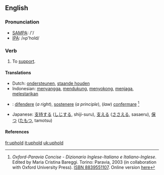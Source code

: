 ==English==
=== Pronunciation ===
*[[w:SAMPA|SAMPA]]: /'/
*[[w:IPA|IPA]]: /ʌp'hold/

=== Verb ===
{{irregverb|'''to uphold'''|'''[[upholds]]'''|'''[[upheld]]'''|'''[[upheld]]'''|'''[[upholding]]'''}}

# To [[support]].

==== Translations ====
{{top}}
*Dutch: [[ondersteunen]], [[staande houden]]
*Indonesian: [[sangga|menyangga]], [[dukung|mendukung]], [[sokong|menyokong]], [[jaga|menjaga]], [[lestari|melestarikan]]
{{mid}}
*{{it}}: [[difendere]] (''a right''), [[sostenere]] (''a principle''), (''law'') [[confermare]] <ref name=oxf-par>''Oxford-Paravia Concise - Dizionario Inglese-Italiano e Italiano-Inglese''. Edited by Maria Cristina Bareggi. Torino: Paravia, 2003 (in collaboration with Oxford University Press). [[W:Wikipedia:book sources| ISBN 8839551107]]. Online version [http://www.oxfordparavia.it/ here]</ref>
*Japanese: [[支持する]] ([[しじ]]する, shiji-suru), [[支える]] ([[ささえる]], sasaeru), [[保つ]] ([[たもつ]], tamotsu)
{{bottom}}

====References====
<references/>

[[fr:uphold]]
[[it:uphold]]
[[uk:uphold]]